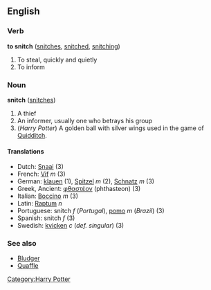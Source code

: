 ==English==
===Verb===
'''to snitch''' ([[snitches]], [[snitched]], [[snitching]])

# To steal, quickly and quietly 
# To inform

===Noun===
'''snitch''' ([[snitches]])

# A thief
# An informer, usually one who betrays his group
# (''Harry Potter'') A golden ball with silver wings used in the game of [[Quidditch]].

====Translations====
*Dutch: [[Snaai]]<!-- gender? --> (3)
*French: [[Vif]] ''m'' (3)
*German: [[klauen]] (1), [[Spitzel]] ''m'' (2), [[Schnatz]] ''m'' (3)
*Greek, Ancient: [[φθαστέον]] (phthasteon) (3)
*Italian: [[Boccino]] ''m'' (3)
*Latin: [[Raptum]] ''n''
*Portuguese: snitch ''f'' (''Portugal''), [[pomo]] ''m'' (''Brazil'') (3)
*Spanish: snitch ''f'' (3)
*Swedish: [[kvicken]] ''c'' (''def. singular'') (3)

===See also===
*[[Bludger]]
*[[Quaffle]]

[[Category:Harry Potter]]